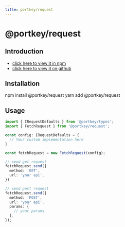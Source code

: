 ```yaml
---
title: portkey/request
---
```


# @portkey/request

## Introduction

-   [click here to view it in npm](https://www.npmjs.com/package/@portkey/request)
-   [click here to view it on github](https://github.com/Portkey-Wallet/portkey-web/blob/master/packages/request/README.md)

## Installation

<Tabs>
  <TableItem value="npm" label="NPM">
    <CodeBlock language="bash">npm install @portkey/request</CodeBlock>
  </TableItem>
  <TableItem value="yarn" label="YARN">
    <CodeBlock language="bash">yarn add @portkey/request</CodeBlock>
  </TableItem>
</Tabs>

## Usage

```typescript
import { IRequestDefaults } from '@portkey/types';
import { FetchRequest } from '@portkey/request';

const config: IRequestDefaults = {
  // Your custom implementation here
}

const fetchRequest = new FetchRequest(config);

// send get request
fetchRequest.send({
  method: 'GET',
  url: 'your api',
})

// send post request
fetchRequest.send({
  method: 'POST',
  url: 'your api',
  params: {
    // your params
  },
});
```
